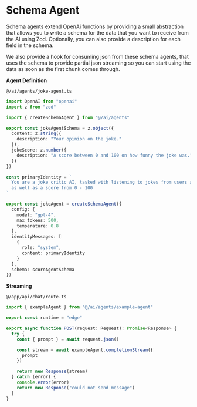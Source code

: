 # Schema Agent

Schema agents extend OpenAi functions by providing a small abstraction that allows you to write a schema for the data that you want to receive from the AI using Zod. Optionally, you can also provide a description for each field in the schema.

We also provide a <Link href="/docs/hooks/use-json-stream">hook</Link> for consuming json from these schema agents, that uses the schema to provide partial json streaming so you can start using the data as soon as the first chunk comes through.

**Agent Definition**

<span>`@/ai/agents/joke-agent.ts`</span>

```ts
import OpenAI from "openai"
import z from "zod"

import { createSchemaAgent } from "@/ai/agents"

export const jokeAgentSchema = z.object({
  content: z.string({
    description: "Your opinion on the joke."
  }),
  jokeScore: z.number({
    description: "A score between 0 and 100 on how funny the joke was."
  })
})

const primaryIdentity = `
  You are a joke critic AI, tasked with listening to jokes from users and giving them your opinion on how funny they are
  as well as a score from 0 - 100
`

export const jokeAgent = createSchemaAgent({
  config: {
    model: "gpt-4",
    max_tokens: 500,
    temperature: 0.8
  },
  identityMessages: [
    {
      role: "system",
      content: primaryIdentity
    }
  ],
  schema: scoreAgentSchema
})
```

**Streaming**

<span>`@/app/api/chat/route.ts`</span>

```ts
import { exampleAgent } from "@/ai/agents/example-agent"

export const runtime = "edge"

export async function POST(request: Request): Promise<Response> {
  try {
    const { prompt } = await request.json()

    const stream = await exampleAgent.completionStream({
      prompt
    })

    return new Response(stream)
  } catch (error) {
    console.error(error)
    return new Response("could not send message")
  }
}
```
